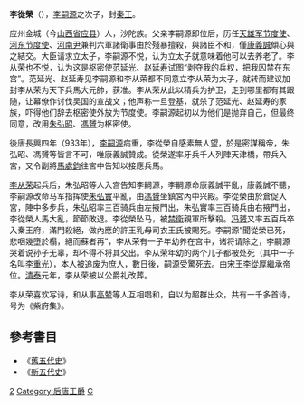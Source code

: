 '''李從榮'''（{{bd|?||933年|catIdx=L}}），[[李嗣源|李嗣源]]之次子，封[[秦王|秦王]]。

<!-- 生年没有记载。如果填写请注明来源。-->应州金城（今[[山西省|山西省]][[应县|应县]]）人，沙陀族。父亲李嗣源即位后，历任[[天雄军节度使|天雄军节度使]]、[[河东节度使|河东节度使]]、[[东都畿都防御使|河南尹]]兼判六軍諸衛事由於殘暴擅殺，與諸臣不和，僅[[康義誠|康義誠]]傾心與之結交。大臣请求立太子，李嗣源不悦，认为立太子就意味着他可以去养老了。李从荣也不悦，认为这是枢密使[[范延光|范延光]]、[[赵延寿|赵延寿]]试图“剥夺我的兵权，把我囚禁在东宫”。范延光、赵延寿见李嗣源和李从荣都不同意立李从荣为太子，就转而建议加封李从荣为天下兵馬大元帥，获准。李从荣从此以精兵为护卫，走到哪里都有其跟随，让幕僚作讨伐吴国的宣战文；他声称一旦登基，就杀了范延光、赵延寿的家族，吓得他们辞去枢密使外放为节度使。李嗣源起初以为他们是抛弃自己，但最终同意，改用[[朱弘昭|朱弘昭]]、[[馮贇|馮贇]]为枢密使。

後唐長興四年（933年），[[李嗣源|李嗣源]]病重，李從榮自感素無人望，於是密謀稱帝，朱弘昭、馮贇等皆言不可，唯康義誠贊成。從榮遂率牙兵千人列陣天津橋，帶兵入宮，又令副將[[馬處鈞|馬處鈞]]往宮中告知以接應兵馬。

[[李从荣|李从荣]]起兵后，朱弘昭等人入宫告知李嗣源，李嗣源命康義誠平亂，康義誠不聽，李嗣源改命马军指挥使[[朱弘實|朱弘實]]平亂，由[[馮贇|馮贇]]坐鎮宮內中兴殿。李從榮由於倉促入宮，陣中多步兵，朱弘昭率三百骑兵由左掖門出，朱弘實率三百骑兵由右掖門出，李從榮人馬大亂，節節敗退。李從榮坠马，被[[禁衛|禁衛]]親軍所擊殺。[[冯赟|冯赟]]又率五百兵卒入秦王府，滿門殺絕，做內應的許王乳母司衣王氏被賜死。李嗣源“聞從榮已死，悲咽幾墮於榻，絕而蘇者再”，李从荣有一子年幼养在宫中，诸将请除之，李嗣源哭着说孙子无辜，却不得不将其交出。李从荣年幼的两个儿子都被处死（其中一子名叫[[李重光|李重光]]），本人被追废为庶人，數日後，嗣源受驚死去。由宋王[[李從厚|李從厚]]繼承帝位。[[清泰|清泰]]元年，李从荣被以公爵礼改葬。

李从荣喜欢写诗，和从事[[高辇|高辇]]等人互相唱和，自以为超群出众，共有一千多首诗，号为《紫府集》。

==參考書目==
* 《[[舊五代史|舊五代史]]》
* 《[[新五代史|新五代史]]》

[[Category:唐明宗皇子|2]]
[[Category:后唐王爵|Category:后唐王爵]]
[[Category:李姓|C]]
